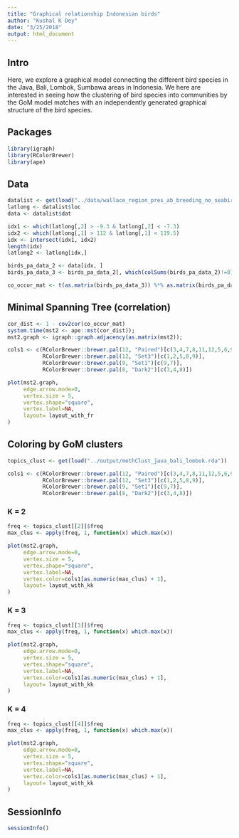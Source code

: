 ```yaml
---
title: "Graphical relationship Indonesian birds"
author: "Kushal K Dey"
date: "3/25/2018"
output: html_document
---
```


## Intro

Here, we explore a graphical model connecting the different bird species in the Java,
Bali, Lombok, Sumbawa areas in Indonesia. We here are interested in seeing how the 
clustering of bird species into communities by the GoM model matches with 
an independently generated graphical structure of the bird species. 

## Packages

```r
library(igraph)
library(RColorBrewer)
library(ape)
```

## Data 

```r
datalist <- get(load("../data/wallace_region_pres_ab_breeding_no_seabirds.rda"))
latlong <- datalist$loc
data <- datalist$dat

idx1 <- which(latlong[,2] > -9.3 & latlong[,2] < -7.3)
idx2 <- which(latlong[,1] > 112 & latlong[,1] < 119.5)
idx <- intersect(idx1, idx2)
length(idx)
latlong2 <- latlong[idx,]

birds_pa_data_2 <- data[idx, ]
birds_pa_data_3 <- birds_pa_data_2[, which(colSums(birds_pa_data_2)!=0)]
```

```r
co_occur_mat <- t(as.matrix(birds_pa_data_3)) %*% as.matrix(birds_pa_data_3)
```

## Minimal Spanning Tree (correlation)

```r
cor_dist <- 1 - cov2cor(co_occur_mat)
system.time(mst2 <- ape::mst(cor_dist));
mst2.graph <- igraph::graph.adjacency(as.matrix(mst2));

cols1 <- c(RColorBrewer::brewer.pal(12, "Paired")[c(3,4,7,8,11,12,5,6,9,10)],
           RColorBrewer::brewer.pal(12, "Set3")[c(1,2,5,8,9)],
           RColorBrewer::brewer.pal(9, "Set1")[c(9,7)],
           RColorBrewer::brewer.pal(8, "Dark2")[c(3,4,8)])

plot(mst2.graph,
     edge.arrow.mode=0,
     vertex.size = 5,
     vertex.shape="square",
     vertex.label=NA,
     layout= layout_with_fr
)
```

## Coloring by GoM clusters

```r
topics_clust <- get(load("../output/methClust_java_bali_lombok.rda"))
```

```r

cols1 <- c(RColorBrewer::brewer.pal(12, "Paired")[c(3,4,7,8,11,12,5,6,9,10)],
           RColorBrewer::brewer.pal(12, "Set3")[c(1,2,5,8,9)],
           RColorBrewer::brewer.pal(9, "Set1")[c(9,7)],
           RColorBrewer::brewer.pal(8, "Dark2")[c(3,4,8)])
```

### K = 2

```r
freq <- topics_clust[[2]]$freq
max_clus <- apply(freq, 1, function(x) which.max(x))

plot(mst2.graph,
     edge.arrow.mode=0,
     vertex.size = 5,
     vertex.shape="square",
     vertex.label=NA,
     vertex.color=cols1[as.numeric(max_clus) + 1],
     layout= layout_with_kk
)

```


### K = 3

```r
freq <- topics_clust[[3]]$freq
max_clus <- apply(freq, 1, function(x) which.max(x))

plot(mst2.graph,
     edge.arrow.mode=0,
     vertex.size = 5,
     vertex.shape="square",
     vertex.label=NA,
     vertex.color=cols1[as.numeric(max_clus) + 1],
     layout= layout_with_kk
)

```

### K = 4

```r
freq <- topics_clust[[4]]$freq
max_clus <- apply(freq, 1, function(x) which.max(x))

plot(mst2.graph,
     edge.arrow.mode=0,
     vertex.size = 5,
     vertex.shape="square",
     vertex.label=NA,
     vertex.color=cols1[as.numeric(max_clus) + 1],
     layout= layout_with_kk
)

```


## SessionInfo

```r
sessionInfo()
```



